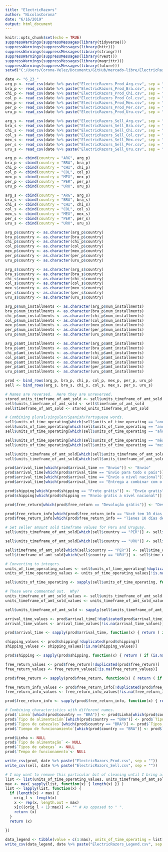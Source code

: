 ```yaml
---
title: "ElectricRazors"
author: "NicolasCorona"
date: "6/16/2019"
output: html_document
---
```


```r
knitr::opts_chunk$set(echo = TRUE)
suppressWarnings(suppressMessages(library(tidyverse)))
suppressWarnings(suppressMessages(library(httr)))
suppressWarnings(suppressMessages(library(stringr)))
suppressWarnings(suppressMessages(library(rvest)))
suppressWarnings(suppressMessages(library(magrittr)))
suppressWarnings(suppressMessages(library(future)))
setwd("C:/Users/Corona-Velez/Documents/GitHub/mercado-libre/ElectricRazors")
```

```r
date <- "6_23_"
arg_p <- read_csv(date %>% paste("ElectricRazors_Prod_Arg.csv", sep = ""), col_names = TRUE)
bra_p <- read_csv(date %>% paste("ElectricRazors_Prod_Bra.csv", sep = ""), col_names = TRUE)
chi_p <- read_csv(date %>% paste("ElectricRazors_Prod_Chi.csv", sep = ""), col_names = TRUE)
col_p <- read_csv(date %>% paste("ElectricRazors_Prod_Col.csv", sep = ""), col_names = TRUE)
mex_p <- read_csv(date %>% paste("ElectricRazors_Prod_Mex.csv", sep = ""), col_names = TRUE)
per_p <- read_csv(date %>% paste("ElectricRazors_Prod_Per.csv", sep = ""), col_names = TRUE)
uru_p <- read_csv(date %>% paste("ElectricRazors_Prod_Uru.csv", sep = ""), col_names = TRUE)

arg_s <- read_csv(date %>% paste("ElectricRazors_Sell_Arg.csv", sep = ""), col_names = TRUE)
bra_s <- read_csv(date %>% paste("ElectricRazors_Sell_Bra.csv", sep = ""), col_names = TRUE)
chi_s <- read_csv(date %>% paste("ElectricRazors_Sell_Chi.csv", sep = ""), col_names = TRUE)
col_s <- read_csv(date %>% paste("ElectricRazors_Sell_Col.csv", sep = ""), col_names = TRUE)
mex_s <- read_csv(date %>% paste("ElectricRazors_Sell_Mex.csv", sep = ""), col_names = TRUE)
per_s <- read_csv(date %>% paste("ElectricRazors_Sell_Per.csv", sep = ""), col_names = TRUE)
uru_s <- read_csv(date %>% paste("ElectricRazors_Sell_Uru.csv", sep = ""), col_names = TRUE)

arg_p <- cbind(country = "ARG", arg_p)
bra_p <- cbind(country = "BRA", bra_p)
chi_p <- cbind(country = "CHI", chi_p)
col_p <- cbind(country = "COL", col_p)
mex_p <- cbind(country = "MEX", mex_p)
per_p <- cbind(country = "PER", per_p)
uru_p <- cbind(country = "URU", uru_p)

arg_s <- cbind(country = "ARG", arg_s)
bra_s <- cbind(country = "BRA", bra_s)
chi_s <- cbind(country = "CHI", chi_s)
col_s <- cbind(country = "COL", col_s)
mex_s <- cbind(country = "MEX", mex_s)
per_s <- cbind(country = "PER", per_s)
uru_s <- cbind(country = "URU", uru_s)

arg_p$country <- as.character(arg_p$country)
bra_p$country <- as.character(bra_p$country)
chi_p$country <- as.character(chi_p$country)
col_p$country <- as.character(col_p$country)
mex_p$country <- as.character(mex_p$country)
per_p$country <- as.character(per_p$country)
uru_p$country <- as.character(uru_p$country)

arg_s$country <- as.character(arg_s$country)
bra_s$country <- as.character(bra_s$country)
chi_s$country <- as.character(chi_s$country)
col_s$country <- as.character(col_s$country)
mex_s$country <- as.character(mex_s$country)
per_s$country <- as.character(per_s$country)
uru_s$country <- as.character(uru_s$country)

arg_p$num_installments <- as.character(arg_p$num_installments)
bra_p$num_installments <- as.character(bra_p$num_installments)
chi_p$num_installments <- as.character(chi_p$num_installments)
col_p$num_installments <- as.character(col_p$num_installments)
mex_p$num_installments <- as.character(mex_p$num_installments)
per_p$num_installments <- as.character(per_p$num_installments)
uru_p$num_installments <- as.character(uru_p$num_installments)

arg_p$amt_installments <- as.character(arg_p$amt_installments)
bra_p$amt_installments <- as.character(bra_p$amt_installments)
chi_p$amt_installments <- as.character(chi_p$amt_installments)
col_p$amt_installments <- as.character(col_p$amt_installments)
mex_p$amt_installments <- as.character(mex_p$amt_installments)
per_p$amt_installments <- as.character(per_p$amt_installments)
uru_p$amt_installments <- as.character(uru_p$amt_installments)

prod <- bind_rows(arg_p, bra_p, chi_p, col_p, mex_p, per_p, uru_p)
sell <- bind_rows(arg_s, bra_s, chi_s, col_s, mex_s, per_s, uru_s)

# Names are reversed.  Here they are unreversed.
stored_units_timeframe_of_amt_sold <- sell$units_timeframe_of_amt_sold
sell$units_timeframe_of_amt_sold <- sell$timeframe_of_amt_sold
sell$timeframe_of_amt_sold <- stored_units_timeframe_of_amt_sold

# Combining plural/singuler/Spanish/Portuguese words.
sell$units_of_time_operating[which(sell$units_of_time_operating == "ano")] <- "años"
sell$units_of_time_operating[which(sell$units_of_time_operating == "anos")] <- "años"
sell$units_of_time_operating[which(sell$units_of_time_operating == "año")] <- "años"

sell$units_of_time_operating[which(sell$units_of_time_operating == "mês")] <- "meses"
sell$units_of_time_operating[which(sell$units_of_time_operating == "mes")] <- "meses"

sell$units_timeframe_of_amt_sold[which(sell$units_timeframe_of_amt_sold == "anos")] <- "años"
sell$units_timeframe_of_amt_sold[which(sell$units_timeframe_of_amt_sold == "mes")] <- "meses"

prod$arrival_time[which(prod$arrival_time == "Envio")] <- "Envío"
prod$arrival_time[which(prod$arrival_time == "Envio para todo o país")] <- "Envío a todo el país"
prod$arrival_time[which(prod$arrival_time == "Envío a nivel nacional")] <- "Envío a todo el país"
prod$arrival_time[which(prod$arrival_time == "Entrega a combinar com o vendedor")] <- "Entrega a acordar con el vendedor"

prod$shipping[which(prod$shipping == "Frete grátis")] <- "Envío gratis"
prod$shipping[which(prod$shipping == "Envío gratis a nivel nacional")] <- "Envío gratis a todo el país"

prod$free_return[which(prod$free_return == "Devolução grátis")] <- "Devolución gratis"

prod$free_return_info[which(prod$free_return_info == "Você tem 10 dias a partir do recebimento")] <- "Tenés 10 días desde que lo recibís"
prod$free_return_info[which(prod$free_return_info == "Tienes 10 días desde que lo recibes")] <- "Tenés 10 días desde que lo recibís"

# Set seller amount sold timeframe values for Peru and Uruguay.
sell$units_timeframe_of_amt_sold[which(sell$country == "PER")] <- sell$units_of_time_operating[which(sell$country == "PER")]

sell$units_timeframe_of_amt_sold[which(sell$country == "URU")] <- sell$units_of_time_operating[which(sell$country == "URU")]

sell$timeframe_of_amt_sold[which(sell$country == "PER")] <- sell$time_operating[which(sell$country == "PER")]
sell$timeframe_of_amt_sold[which(sell$country == "URU")] <- sell$time_operating[which(sell$country == "URU")]

# Converting to integers.
units_of_time_operating_values <- sell$units_of_time_operating[!duplicated(sell$units_of_time_operating)]
units_of_time_operating_values <- units_of_time_operating_values[!is.na(units_of_time_operating_values)]

sell$units_of_time_operating <- sapply(sell$units_of_time_operating, function(x) { return ( if (is.na(x)) { NA } else { which(x == units_of_time_operating_values) }) })

# These were commented out.  Why?
units_timeframe_of_amt_sold_values <- sell$units_timeframe_of_amt_sold[!duplicated(sell$units_timeframe_of_amt_sold)]
units_timeframe_of_amt_sold_values <- units_timeframe_of_amt_sold_values[!is.na(units_timeframe_of_amt_sold_values)]

sell$units_timeframe_of_amt_sold <- sapply(sell$units_timeframe_of_amt_sold, function(x) { return ( if (is.na(x)) { NA } else { which(x == units_of_time_operating_values) }) })

arrival_time_values <- prod$arrival_time[!duplicated(prod$arrival_time)]
arrival_time_values <- arrival_time_values[!is.na(arrival_time_values)]

prod$arrival_time <- sapply(prod$arrival_time, function(x) { return ( if (is.na(x)) { NA } else { which(x == arrival_time_values) }) })

shipping_values <- prod$shipping[!duplicated(prod$shipping)]
shipping_values <- shipping_values[!is.na(shipping_values)]

prod$shipping <- sapply(prod$shipping, function(x) { return ( if (is.na(x)) { NA } else { which(x == shipping_values) }) })

free_return_values <- prod$free_return[!duplicated(prod$free_return)]
free_return_values <- free_return_values[!is.na(free_return_values)]

prod$free_return <- sapply(prod$free_return, function(x) { return ( if (is.na(x)) { NA } else { which(x == free_return_values) }) })

free_return_info_values <- prod$free_return_info[!duplicated(prod$free_return_info)]
free_return_info_values <- free_return_info_values[!is.na(free_return_info_values)]

prod$free_return_info <- sapply(prod$free_return_info, function(x) { return ( if (is.na(x)) { NA } else { which(x == free_return_info_values) }) })

# Combining characteristics with different names.
prod$`Línea`[which(prod$country == "BRA")] <- prod$Linha[which(prod$country == "BRA")]
prod$`Tipo de alimentación`[which(prod$country == "BRA")] <- prod$`Tipo de alimentação`[which(prod$country == "BRA")]
prod$`Tipos de cabezales`[which(prod$country == "BRA")] <- prod$`Tipos de cabeças`[which(prod$country == "BRA")]
prod$`Tiempo de funcionamiento`[which(prod$country == "BRA")] <- prod$`Tempo de funcionamento`[which(prod$country == "BRA")]

prod$Linha <- NULL
prod$`Tipo de alimentação` <- NULL
prod$`Tipos de cabeças` <- NULL
prod$`Tempo de funcionamento`<- NULL

write_csv(prod, date %>% paste("ElectricRazors_Prod.csv", sep = ""))
write_csv(sell, date %>% paste("ElectricRazors_Sell.csv", sep = ""))

# I may want to remove this particular bit of cleaning until I bring all of the countries together.
list <- list(units_of_time_operating_values, units_timeframe_of_amt_sold_values, arrival_time_values, shipping_values, free_return_values, free_return_info_values)
max <- max( sapply(list, function(x) { length(x) }) )
list <- lapply(list, function(x) {
  if (length(x) < max) {
    orig_l <- length(x)
    x <- rep(x, length.out = max)
    x[c((orig_l + 1):max)] <- "" # As opposed to " ".
    return (x)
  }
  return (x)
  
})

data_legend <- tibble(value = c(1:max), units_of_time_operating = list[[1]], units_timeframe_of_amt_sold = list[[1]], arrival_time = list[[3]], shipping = list[[4]], free_return = list[[5]], free_return_info = list[[6]])
write_csv(data_legend, date %>% paste("ElectricRazors_Legend.csv", sep = ""))

```

